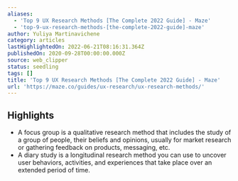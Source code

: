 ```yaml
---
aliases:
  - 'Top 9 UX Research Methods [The Complete 2022 Guide] - Maze'
  - 'top-9-ux-research-methods-[the-complete-2022-guide]-maze'
author: Yuliya Martinavichene
category: articles
lastHighlightedOn: 2022-06-21T08:16:31.364Z
publishedOn: 2020-09-28T00:00:00.000Z
source: web_clipper
status: seedling
tags: []
title: 'Top 9 UX Research Methods [The Complete 2022 Guide] - Maze'
url: 'https://maze.co/guides/ux-research/ux-research-methods/'
---
```

## Highlights

- A focus group is a qualitative research method that includes the study of a group of people, their beliefs and opinions, usually for market research or gathering feedback on products, messaging, etc.
- A diary study is a longitudinal research method you can use to uncover user behaviors, activities, and experiences that take place over an extended period of time.
